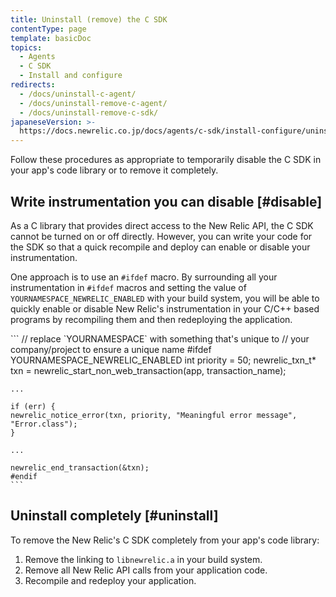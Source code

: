 ```yaml
---
title: Uninstall (remove) the C SDK
contentType: page
template: basicDoc
topics:
  - Agents
  - C SDK
  - Install and configure
redirects:
  - /docs/uninstall-c-agent/
  - /docs/uninstall-remove-c-agent/
  - /docs/uninstall-remove-c-sdk/
japaneseVersion: >-
  https://docs.newrelic.co.jp/docs/agents/c-sdk/install-configure/uninstall-remove-c-sdk
---
```


Follow these procedures as appropriate to temporarily disable the C SDK in your app's code library or to remove it completely.

## Write instrumentation you can disable [#disable]

As a C library that provides direct access to the New Relic API, the C SDK cannot be turned on or off directly. However, you can write your code for the SDK so that a quick recompile and deploy can enable or disable your instrumentation.

One approach is to use an `#ifdef` macro. By surrounding all your instrumentation in `#ifdef` macros and setting the value of `YOURNAMESPACE_NEWRELIC_ENABLED` with your build system, you will be able to quickly enable or disable New Relic's instrumentation in your C/C++ based programs by recompiling them and then redeploying the application.

<CollapserGroup>
  <Collapser
    id="ifdef"
    title="Using #ifdef macros to disable C SDK instrumentation"
  >
    ```
    // replace `YOURNAMESPACE` with something that's unique to
    // your company/project to ensure a unique name
    #ifdef YOURNAMESPACE_NEWRELIC_ENABLED
    int priority = 50;
    newrelic_txn_t* txn = newrelic_start_non_web_transaction(app, transaction_name);

    ...

    if (err) {
    newrelic_notice_error(txn, priority, "Meaningful error message", "Error.class");
    }

    ...

    newrelic_end_transaction(&txn);
    #endif
    ```
  </Collapser>
</CollapserGroup>

## Uninstall completely [#uninstall]

To remove the New Relic's C SDK completely from your app's code library:

1. Remove the linking to `libnewrelic.a` in your build system.
2. Remove all New Relic API calls from your application code.
3. Recompile and redeploy your application.
